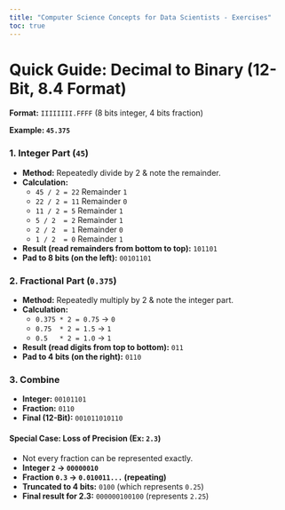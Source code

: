 ```yaml
---
title: "Computer Science Concepts for Data Scientists - Exercises"
toc: true
---
```


# Quick Guide: Decimal to Binary (12-Bit, 8.4 Format)

**Format:** `IIIIIIII.FFFF` (8 bits integer, 4 bits fraction)

**Example: `45.375`**

### 1. Integer Part (`45`)
- **Method:** Repeatedly divide by 2 & note the remainder.
- **Calculation:**
  - `45 / 2 = 22` Remainder `1`
  - `22 / 2 = 11` Remainder `0`
  - `11 / 2 = 5`  Remainder `1`
  - `5 / 2  = 2`  Remainder `1`
  - `2 / 2  = 1`  Remainder `0`
  - `1 / 2  = 0`  Remainder `1`
- **Result (read remainders from bottom to top):** `101101`
- **Pad to 8 bits (on the left):** `00101101`

### 2. Fractional Part (`0.375`)
- **Method:** Repeatedly multiply by 2 & note the integer part.
- **Calculation:**
  - `0.375 * 2 = 0.75` -> `0`
  - `0.75  * 2 = 1.5`  -> `1`
  - `0.5   * 2 = 1.0`  -> `1`
- **Result (read digits from top to bottom):** `011`
- **Pad to 4 bits (on the right):** `0110`

### 3. Combine
- **Integer:** `00101101`
- **Fraction:** `0110`
- **Final (12-Bit):** `001011010110`

#### Special Case: Loss of Precision (Ex: `2.3`)
- Not every fraction can be represented exactly.
- **Integer `2` -> `00000010`**
- **Fraction `0.3` -> `0.010011...` (repeating)**
- **Truncated to 4 bits:** `0100` (which represents `0.25`)
- **Final result for 2.3:** `000000100100` (represents `2.25`)